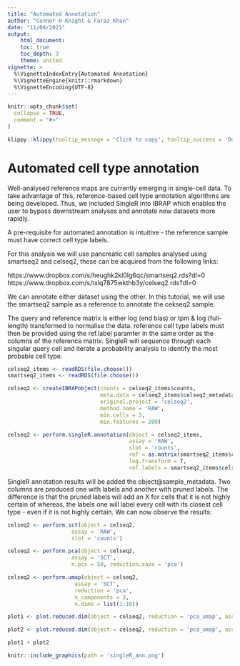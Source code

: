```yaml
---
title: "Automated Annotation"
author: "Connor H Knight & Faraz Khan"
date: "11/08/2021"
output: 
    html_document:
    toc: true
    toc_depth: 3
    theme: united
vignette: >
  %\VignetteIndexEntry{Automated Annotation}
  %\VignetteEngine{knitr::rmarkdown}
  %\VignetteEncoding{UTF-8}
---
```


```r
knitr::opts_chunk$set(
  collapse = TRUE,
  comment = "#>"
)
```

```r
klippy::klippy(tooltip_message = 'Click to copy', tooltip_success = 'Done', position = c('bottom', 'right'))
```

# Automated cell type annotation

Well-analysed reference maps are currently emerging in single-cell data. To take advantage of this, reference-based cell type annotation algorithms are being developed. Thus, we included SingleR into IBRAP which enables the user to bypass downstream analyses and annotate new datasets more rapidly. 

A pre-requisite for automated annotation is intuitive - the reference sample must have correct cell type labels. 

For this analysis we will use pancreatic cell samples analysed using smartseq2 and celseq2, these can be acquired from the following links:

https://www.dropbox.com/s/heughk2kl0lg6qc/smartseq2.rds?dl=0
https://www.dropbox.com/s/txlq7875wkthb3y/celseq2.rds?dl=0

We can annotate either dataset using the other. In this tutorial, we will use the smartseq2 sample as a reference to annotate the cekseq2 sample. 

The query and reference matrix is either log (end bias) or tpm & log (full-length) transformed to normalise the data. reference cell type labels must then be provided using the ref.label paramter in the same order as the columns of the reference matrix. SingleR will sequence through each singular query cell and iterate a probability analysis to identify the most probable cell type. 

```r

celseq2_items <- readRDS(file.choose())
smartseq2_items <- readRDS(file.choose())

celseq2 <- createIBRAPobject(counts = celseq2_items$counts,
                             meta.data = celseq2_items$celseq2_metadata,
                             original.project = 'celseq2',
                             method.name = 'RAW',
                             min.cells = 3,
                             min.features = 200)

celseq2 <- perform.singleR.annotation(object = celseq2_items, 
                                      assay = 'RAW', 
                                      slot = 'counts', 
                                      ref = as.matrix(smartseq2_items$counts), 
                                      log.transform = T, 
                                      ref.labels = smartseq2_items$celseq_metadata$celltype)

```

SingleR annotation results will be added the object@sample_metadata. Two columns are produced one with labels and another with pruned labels. The difference is that the pruned labels will add an X for cells that it is not highly certain of whereas, the labels one will label every cell with its closest cell type - even if it is not highly certain. We can now observe the results: 

```r

celseq2 <- perform.sct(object = celseq2, 
                    assay = 'RAW', 
                    slot = 'counts')

celseq2 <- perform.pca(object = celseq2, 
                    assay = 'SCT', 
                    n.pcs = 50, reduction.save = 'pca')

celseq2 <- perform.umap(object = celseq2, 
                     assay = 'SCT', 
                     reduction = 'pca', 
                     n_components = 3, 
                     n.dims = list(1:10))

plot1 <- plot.reduced.dim(object = celseq2, reduction = 'pca_umap', assay = 'SCT', clust.method = 'metadata', column = 'singleR_pruned_labels_1', pt.size = 0.1)

plot2 <- plot.reduced.dim(object = celseq2, reduction = 'pca_umap', assay = 'SCT', clust.method = 'metadata', column = 'singleR_labels_1', pt.size = 0.1)

plot1 + plot2

```

```r

knitr::include_graphics(path = 'singleR_ann.png')

```




